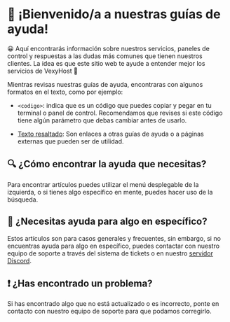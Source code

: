
# 👋 ¡Bienvenido/a a nuestras guías de ayuda!

😀 Aquí encontrarás información sobre nuestros servicios, paneles de control y respuestas a las dudas más comunes que tienen nuestros clientes. La idea es que este sitio web te ayude a entender mejor los servicios de VexyHost 🙌

Mientras revisas nuestras guías de ayuda, encontraras con algunos formatos en el texto, como por ejemplo:

- `<codigo>`: indica que es un código que puedes copiar y pegar en tu terminal o panel de control. Recomendamos que revises si este código tiene algún parámetro que debas cambiar antes de usarlo.

- [Texto resaltado](): Son enlaces a otras guías de ayuda o a páginas externas que pueden ser de utilidad.

## 🔍 ¿Cómo encontrar la ayuda que necesitas?

Para encontrar artículos puedes utilizar el menú desplegable de la izquierda, o si tienes algo específico en mente, puedes hacer uso de la búsqueda.

## 🤔 ¿Necesitas ayuda para algo en específico?

Estos artículos son para casos generales y frecuentes, sin embargo, si no encuentras ayuda para algo en específico, puedes contactar con nuestro equipo de soporte a través del sistema de tickets o en nuestro [servidor Discord](https://discord.vexyhost.com/).

## ❗ ¿Has encontrado un problema?

Si has encontrado algo que no está actualizado o es incorrecto, ponte en contacto con nuestro equipo de soporte para que podamos corregirlo.
